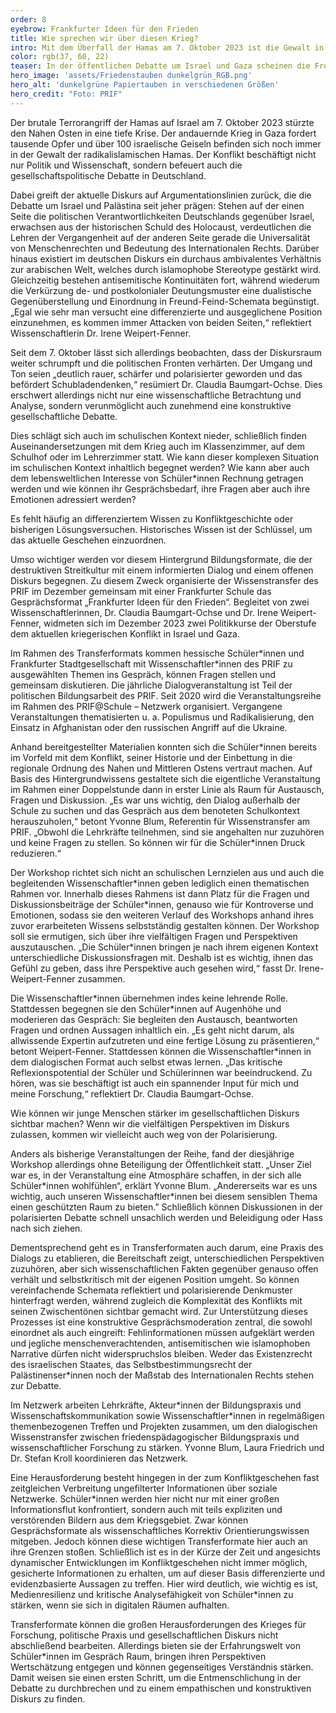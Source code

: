 ```yaml
---
order: 8
eyebrow: Frankfurter Ideen für den Frieden
title: Wie sprechen wir über diesen Krieg?
intro: Mit dem Überfall der Hamas am 7. Oktober 2023 ist die Gewalt in Israel und Gaza eskaliert. Auch in der öffentlichen und medialen Debatte in Deutschland ist der Krieg allgegenwärtig. Die gesellschaftliche Auseinandersetzung wird zunehmend schärfer und unversöhnliche Lager scheinen einander gegenüberzustehen. Einmal mehr steht damit die Frage im Raum, wie dieser komplexe Konflikt thematisiert, und ein Diskursraum geschaffen werden kann. PRIFs jährlich stattfindendes Transferformat „Frankfurter Ideen für den Frieden” versucht, Dialog und Austausch zu fördern. Im Dezember 2023 fand im Rahmen dieser Reihe ein Workshop mit Frankfurter Schüler*innen statt.
color: rgb(37, 60, 22)
teaser: In der öffentlichen Debatte um Israel und Gaza scheinen die Fronten mehr denn je verhärtet. Vor welche Herausforderungen stellt das die politische Bildung und wie können Gespräche dennoch gelingen? PRIF-Mitarbeiter*innen berichten über das Dialogformat „Frankfurter Ideen für den Frieden“.
hero_image: 'assets/Friedenstauben dunkelgrün_RGB.png'
hero_alt: 'dunkelgrüne Papiertauben in verschiedenen Größen'
hero_credit: "Foto: PRIF"
---
```


<Leadin>Der brutale Terrorangriff der Hamas</Leadin> auf Israel am 7. Oktober 2023 stürzte den Nahen Osten in eine tiefe Krise. Der andauernde Krieg in Gaza fordert tausende Opfer und über 100 israelische Geiseln befinden sich noch immer in der Gewalt der radikalislamischen Hamas. Der Konflikt beschäftigt nicht nur Politik und Wissenschaft, sondern befeuert auch die gesellschaftspolitische Debatte in Deutschland. 

Dabei greift der aktuelle Diskurs auf Argumentationslinien zurück, die die Debatte um Israel und Palästina seit jeher prägen: Stehen auf der einen Seite die politischen Verantwortlichkeiten Deutschlands gegenüber Israel, erwachsen aus der historischen Schuld des Holocaust, verdeutlichen die Lehren der Vergangenheit auf der anderen Seite gerade die Universalität von Menschenrechten und Bedeutung des Internationalen Rechts. Darüber hinaus existiert im deutschen Diskurs ein durchaus ambivalentes Verhältnis zur arabischen Welt, welches durch islamophobe Stereotype gestärkt wird. Gleichzeitig bestehen antisemitische Kontinuitäten fort, während wiederum die Verkürzung de- und postkolonialer Deutungsmuster eine dualistische Gegenüberstellung und Einordnung in Freund-Feind-Schemata begünstigt. „Egal wie sehr man versucht eine differenzierte und ausgeglichene Position einzunehmen, es kommen immer Attacken von beiden Seiten,“ reflektiert Wissenschaftlerin Dr. Irene Weipert-Fenner.

Seit dem 7. Oktober lässt sich allerdings beobachten, dass der Diskursraum weiter schrumpft und die politischen Fronten verhärten. Der Umgang und Ton seien „deutlich rauer, schärfer und polarisierter geworden und das befördert Schubladendenken,“ resümiert Dr. Claudia Baumgart-Ochse. Dies erschwert allerdings nicht nur eine wissenschaftliche Betrachtung und Analyse, sondern verunmöglicht auch zunehmend eine konstruktive gesellschaftliche Debatte.

Dies schlägt sich auch im schulischen Kontext nieder, schließlich finden Auseinandersetzungen mit dem Krieg auch im Klassenzimmer, auf dem Schulhof oder im Lehrerzimmer statt. Wie kann dieser komplexen Situation im schulischen Kontext inhaltlich begegnet werden? Wie kann aber auch dem lebensweltlichen Interesse von Schüler\*innen Rechnung getragen werden und wie können ihr Gesprächsbedarf, ihre Fragen aber auch ihre Emotionen adressiert werden?

<Quote cite="Claudia Baumgart-Ochse">

Es fehlt häufig an differenziertem Wissen zu Konfliktgeschichte oder bisherigen Lösungsversuchen. Historisches Wissen ist der Schlüssel, um das aktuelle Geschehen einzuordnen. 

</Quote>

Umso wichtiger werden vor diesem Hintergrund Bildungsformate, die der destruktiven Streitkultur mit einem informierten Dialog und einem offenen Diskurs begegnen. Zu diesem Zweck organisierte der Wissenstransfer des PRIF im Dezember gemeinsam mit einer Frankfurter Schule das Gesprächsformat „Frankfurter Ideen für den Frieden“. Begleitet von zwei Wissenschaftlerinnen, Dr. Claudia Baumgart-Ochse und Dr. Irene Weipert-Fenner, widmeten sich im Dezember 2023 zwei Politikkurse der Oberstufe dem aktuellen kriegerischen Konflikt in Israel und Gaza.

<Callout eyebrow="Infobox" title="Frankfurter Ideen für den Frieden" expandable={false}>

Im Rahmen des Transferformats kommen hessische Schüler\*innen und Frankfurter Stadtgesellschaft mit Wissenschaftler\*innen des PRIF zu ausgewählten Themen ins Gespräch, können Fragen stellen und gemeinsam diskutieren. Die jährliche Dialogveranstaltung ist Teil der politischen Bildungsarbeit des PRIF. Seit 2020 wird die Veranstaltungsreihe im Rahmen des PRIF@Schule – Netzwerk organisiert. Vergangene Veranstaltungen thematisierten u. a. Populismus und Radikalisierung, den Einsatz in Afghanistan oder den russischen Angriff auf die Ukraine.

</Callout>

Anhand bereitgestellter Materialien konnten sich die Schüler\*innen bereits im Vorfeld mit dem Konflikt, seiner Historie und der Einbettung in die regionale Ordnung des Nahen und Mittleren Ostens vertraut machen. Auf Basis des Hintergrundwissens gestaltete sich die eigentliche Veranstaltung im Rahmen einer Doppelstunde dann in erster Linie als Raum für Austausch, Fragen und Diskussion. „Es war uns wichtig, den Dialog außerhalb der Schule zu suchen und das Gespräch aus dem benoteten Schulkontext herauszuholen,“ betont Yvonne Blum, Referentin für Wissenstransfer am PRIF. „Obwohl die Lehrkräfte teilnehmen, sind sie angehalten nur zuzuhören und keine Fragen zu stellen. So können wir für die Schüler\*innen Druck reduzieren.“ 

Der Workshop richtet sich nicht an schulischen Lernzielen aus und auch die begleitenden Wissenschaftler\*innen geben lediglich einen thematischen Rahmen vor. Innerhalb dieses Rahmens ist dann Platz für die Fragen und Diskussionsbeiträge der Schüler\*innen, genauso wie für Kontroverse und Emotionen, sodass sie den weiteren Verlauf des Workshops anhand ihres zuvor erarbeiteten Wissens selbstständig gestalten können. Der Workshop soll sie ermutigen, sich über ihre vielfältigen Fragen und Perspektiven auszutauschen. „Die Schüler\*innen bringen je nach ihrem eigenen Kontext unterschiedliche Diskussionsfragen mit. Deshalb ist es wichtig, ihnen das Gefühl zu geben, dass ihre Perspektive auch gesehen wird,“ fasst Dr. Irene-Weipert-Fenner zusammen.

Die Wissenschaftler\*innen übernehmen indes keine lehrende Rolle. Stattdessen begegnen sie den Schüler\*innen auf Augenhöhe und moderieren das Gespräch: Sie begleiten den Austausch, beantworten Fragen und ordnen Aussagen inhaltlich ein. „Es geht nicht darum, als allwissende Expertin aufzutreten und eine fertige Lösung zu präsentieren,“ betont Weipert-Fenner. Stattdessen können die Wissenschaftler\*innen in dem dialogischen Format auch selbst etwas lernen. „Das kritische Reflexionspotential der Schüler und Schülerinnen war beeindruckend. Zu hören, was sie beschäftigt ist auch ein spannender Input für mich und meine Forschung,“ reflektiert Dr. Claudia Baumgart-Ochse.

<Quote cite="Irene Weipert-Fenner">

Wie können wir junge Menschen stärker im gesellschaftlichen Diskurs sichtbar machen? Wenn wir die vielfältigen Perspektiven im Diskurs zulassen, kommen wir vielleicht auch weg von der Polarisierung.

</Quote>

Anders als bisherige Veranstaltungen der Reihe, fand der diesjährige Workshop allerdings ohne Beteiligung der Öffentlichkeit statt. „Unser Ziel war es, in der Veranstaltung eine Atmosphäre schaffen, in der sich alle Schüler\*innen wohlfühlen“, erklärt Yvonne Blum. „Andererseits war es uns wichtig, auch unseren Wissenschaftler*innen bei diesem sensiblen Thema einen geschützten Raum zu bieten.” Schließlich können Diskussionen in der polarisierten Debatte schnell unsachlich werden und Beleidigung oder Hass nach sich ziehen.

Dementsprechend geht es in Transferformaten auch darum, eine Praxis des Dialogs zu etablieren, die Bereitschaft zeigt, unterschiedlichen Perspektiven zuzuhören, aber sich wissenschaftlichen Fakten gegenüber genauso offen verhält und selbstkritisch mit der eigenen Position umgeht. So können vereinfachende Schemata reflektiert und polarisierende Denkmuster hinterfragt werden, während zugleich die Komplexität des Konflikts mit seinen Zwischentönen sichtbar gemacht wird. Zur Unterstützung dieses Prozesses ist eine konstruktive Gesprächsmoderation zentral, die sowohl einordnet als auch eingreift: Fehlinformationen müssen aufgeklärt werden und jegliche menschenverachtenden, antisemitischen wie islamophoben Narrative dürfen nicht widerspruchslos bleiben. Weder das Existenzrecht des israelischen Staates, das Selbstbestimmungsrecht der Palästinenser\*innen noch der Maßstab des Internationalen Rechts stehen zur Debatte. 

<Callout title="PRIF@Schule – Netzwerk Friedensforschung und Bildungspraxis" expandable={false}>

Im Netzwerk arbeiten Lehrkräfte, Akteur\*innen der Bildungspraxis und Wissenschaftskommunikation sowie Wissenschaftler*innen in regelmäßigen themen­bezogenen Treffen und Projekten zusammen, um den dialogischen Wissenstransfer zwischen friedenspädagogischer Bildungspraxis und wissenschaftlicher Forschung zu stärken. Yvonne Blum, Laura Friedrich und Dr. Stefan Kroll koordinieren das Netzwerk.

</Callout>

Eine Herausforderung besteht hingegen in der zum Konfliktgeschehen fast zeitgleichen Verbreitung ungefilterter Informationen über soziale Netzwerke. Schüler\*innen werden hier nicht nur mit einer großen Informationsflut konfrontiert, sondern auch mit teils expliziten und verstörenden Bildern aus dem Kriegsgebiet. Zwar können Gesprächsformate als wissenschaftliches Korrektiv Orientierungswissen mitgeben. Jedoch können diese wichtigen Transferformate hier auch an ihre Grenzen stoßen. Schließlich ist es in der Kürze der Zeit und angesichts dynamischer Entwicklungen im Konfliktgeschehen nicht immer möglich, gesicherte Informationen zu erhalten, um auf dieser Basis differenzierte und evidenzbasierte Aussagen zu treffen. Hier wird deutlich, wie wichtig es ist, Medienresilienz und kritische Analysefähigkeit von Schüler\*innen zu stärken, wenn sie sich in digitalen Räumen aufhalten. 

Transferformate können die großen Herausforderungen des Krieges für Forschung, politische Praxis und gesellschaftlichen Diskurs nicht abschließend bearbeiten. Allerdings bieten sie der Erfahrungswelt von Schüler\*innen im Gespräch Raum, bringen ihren Perspektiven Wertschätzung entgegen und können gegenseitiges Verständnis stärken. Damit weisen sie einen ersten Schritt, um die Entmenschlichung in der Debatte zu durchbrechen und zu einem empathischen und konstruktiven Diskurs zu finden.

